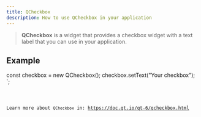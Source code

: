 ```yaml
---
title: QCheckbox
description: How to use QCheckbox in your application
---
```



> **QCheckbox** is a widget that provides a checkbox widget with a text label that you can use in your application.

## Example


const checkbox = new QCheckbox();
checkbox.setText("Your checkbox");
`;

<Code code={qCheckboxExample} title='example_checkbox.ts' lang='ts' />

Learn more about `QCheckbox` in: https://doc.qt.io/qt-6/qcheckbox.html